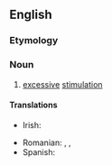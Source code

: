 ==English==

===Etymology===
{{prefix|en|over|stimulation}}

===Noun===
{{en-noun|~}}

# [[excessive]] [[stimulation]]

====Translations====
{{trans-top|excessive stimulation}}
* Irish: {{t|ga|róspreagthacht|f}}
{{trans-mid}}
* Romanian: {{t|ro|stimulare excesivă|f}}, {{t|ro|superstimulare|f}}, {{t|ro|suprastimulare}}
* Spanish: {{t|es|sobreestimulación|f}}
{{trans-bottom}}